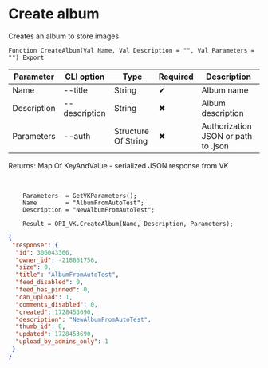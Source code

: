 ﻿---
sidebar_position: 5
---


# Create album
 Creates an album to store images



`Function CreateAlbum(Val Name, Val Description = "", Val Parameters = "") Export`

  | Parameter | CLI option | Type | Required | Description |
  |-|-|-|-|-|
  | Name | --title | String | &#x2714; | Album name |
  | Description | --description | String | &#x2716; | Album description |
  | Parameters | --auth | Structure Of String | &#x2716; | Authorization JSON or path to .json |

  
  Returns:  Map Of KeyAndValue - serialized JSON response from VK

<br/>




```bsl title="Code example"
    Parameters  = GetVKParameters();
    Name        = "AlbumFromAutoTest";
    Description = "NewAlbumFromAutoTest";

    Result = OPI_VK.CreateAlbum(Name, Description, Parameters);
```
 



```json title="Result"
{
 "response": {
  "id": 306043366,
  "owner_id": -218861756,
  "size": 0,
  "title": "AlbumFromAutoTest",
  "feed_disabled": 0,
  "feed_has_pinned": 0,
  "can_upload": 1,
  "comments_disabled": 0,
  "created": 1728453690,
  "description": "NewAlbumFromAutoTest",
  "thumb_id": 0,
  "updated": 1728453690,
  "upload_by_admins_only": 1
 }
}
```
